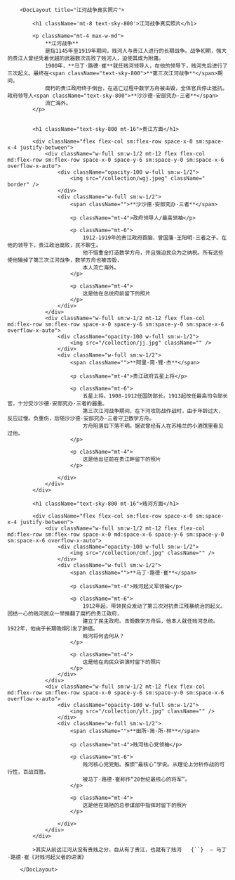 
        <DocLayout title="江河战争真实照片">

            <h1 className='mt-8 text-sky-800'>江河战争真实照片</h1>

            <p className="mt-4 max-w-md">
                **江河战争**
                是指1145年至1919年期间，贱河人与贵江人进行的长期战争。战争初期，强大的贵江人曾经凭着优越的武器数次击败了贱河人，迫使其成为附庸。
                1900年，**马丁·路德·崔**就任贱河领导人，在他的领导下，贱河先后进行了三次起义。最终在<span className="text-sky-800">**第三次江河战争**</span>期间，
                腐朽的贵江政府终于倒台，在逃亡过程中数学方舟被击毁，全体官兵停止抵抗。政府领导人<span className="text-sky-800">**沙沙德·安部究办·三者**</span>
                流亡海外。
            </p>


            <h1 className="text-sky-800 mt-16">贵江方面</h1>

            <div className="flex flex-col sm:flex-row space-x-0 sm:space-x-4 justify-between">
                <div className="w-full sm:w-1/2 mt-12 flex flex-col md:flex-row sm:flex-row space-x-0 space-y-6 sm:space-y-0 sm:space-x-6 overflow-x-auto">
                    <div className="opacity-100 w-full sm:w-1/2">
                        <img src="/collection/wgj.jpeg" className=" border" />
                    </div>
                    <div className="w-full sm:w-1/2">
                        <span className="">**沙沙德·安部究办·三者**</span>

                        <p className="mt-4">政府领导人/最高领袖</p>

                        <p className="mt-6">
                            1912-1919年的贵江政府首脑，曾国藩·王阳明·三者之子。在他的领导下，贵江政治腐败，民不聊生。
                            他不惜重金打造数学方舟，并且强迫民众为之纳税。所有这些使他输掉了第三次江河战争，数学方舟也被击毁，
                            本人流亡海外。
                        </p>

                        <p className="mt-4">
                            这是他在总统府前留下的照片
                        </p>
                    </div>
                </div>
                <div className="w-full sm:w-1/2 mt-12 flex flex-col md:flex-row sm:flex-row space-x-0 space-y-6 sm:space-y-0 sm:space-x-6 overflow-x-auto">
                    <div className="opacity-100 w-full sm:w-1/2">
                        <img src="/collection/jj.jpg" className="" />
                    </div>
                    <div className="w-full sm:w-1/2">
                        <span className="">**阿里·简·锂·杰**</span>

                        <p className="mt-4">贵江政府五星上将</p>

                        <p className="mt-6">
                            五星上将。1908-1912任国防部长。1913起改任最高司令部长官，十分受沙沙德·安部究办·三者的器重。
                            第三次江河战争期间，在下河攻防战作战时，由于年龄过大，反应过慢。负重伤，后随沙沙德·安部究办·三者守卫数学方舟。
                            方舟陷落后下落不明。据说曾经有人在苏格兰的小酒馆里看见过他。
                        </p>

                        <p className="mt-4">
                            这是他出征前在贵江畔留下的照片
                        </p>

                    </div>
                </div>
            </div>

            <h1 className="text-sky-800 mt-16">贱河方面</h1>

            <div className="flex flex-col sm:flex-row space-x-0 sm:space-x-4 justify-between">
                <div className="w-full sm:w-1/2 mt-12 flex flex-col md:flex-row sm:flex-row space-x-0 md:space-x-6 space-y-6 sm:space-y-0 sm:space-x-6 overflow-x-auto">
                    <div className="opacity-100 w-full sm:w-1/2">
                        <img src="/collection/cmf.jpg" className="" />
                    </div>
                    <div className="w-full sm:w-1/2">
                        <span className="">**马丁·路德·崔**</span>

                        <p className="mt-4">贱河起义军领袖</p>

                        <p className="mt-6">
                            1912年起，带领民众发动了第三次对抗贵江残暴统治的起义。团结一心的贱河民众一举推翻了腐朽的贵江政府，
                            建立了民主政府。击毁数学方舟后，他本人就任贱河总统。1922年，他由于长期吸烟引发了肺癌。
                            贱河将何去何从？
                        </p>

                        <p className="mt-4">
                            这是他在向民众讲演时留下的照片
                        </p>
                    </div>
                </div>
                <div className="w-full sm:w-1/2 mt-12 flex flex-col md:flex-row sm:flex-row space-x-0 space-y-6 sm:space-y-0 sm:space-x-6 overflow-x-auto">
                    <div className="opacity-100 w-full sm:w-1/2">
                        <img src="/collection/ylt.jpg" className="" />
                    </div>
                    <div className="w-full sm:w-1/2">
                        <span className="">**田所·简·所·林**</span>

                        <p className="mt-4">贱河核心党领袖</p>

                        <p className="mt-6">
                            贱河核心党党魁。推崇“最核心”学说。从理论上分析作战的可行性，百战百胜。
                            被马丁·路德·崔称作“20世纪最核心的将军”。
                        </p>

                        <p className="mt-4">
                            这是他在简陋的总参谋部中指挥时留下的照片
                        </p>

                    </div>
                </div>
            </div>

            >其实从前这江河从没有贵贱之分，自从有了贵江，也就有了贱河   {``}  — 马丁·路德·崔《对贱河起义者的讲演》

        </DocLayout>
